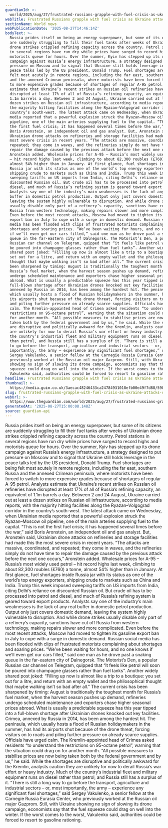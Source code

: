 ```yaml
---
guardianId: >-
  world/2025/aug/27/frustrated-russians-grapple-with-fuel-crisis-as-ukraine-attacks-oil-refineries
webTitle: Frustrated Russians grapple with fuel crisis as Ukraine attacks oil refineries
sectionName: World news
webPublicationDate: '2025-08-27T14:46:14Z'
bodyText: >-
  Russia prides itself on being an energy superpower, but some of its citizens
  are suddenly struggling to fill their fuel tanks after weeks of Ukrainian
  drone strikes crippled refining capacity across the country. Petrol stations
  in several regions have run dry while prices have surged to record highs and
  motorists queue for hours. Over the summer, Kyiv has stepped up its drone
  campaign against Russia’s energy infrastructure, a strategy designed to put
  pressure on Moscow and to signal that Ukraine still holds leverage in the
  peace talks led by the US president, Donald Trump. Fuel shortages are being
  felt most acutely in remote regions, including the far east, southern Russia
  and the annexed Crimean peninsula, where motorists have been forced to switch
  to more expensive grades because of shortages of regular A-95 petrol. Analysts
  estimate that Ukraine’s recent strikes on Russian oil refineries have
  disrupted at least 17% of all of Russia’s refining capacity, an equivalent of
  1.1m barrels a day. Between 2 and 24 August, Ukraine carried out at least a
  dozen strikes on Russian oil infrastructure, according to media reports, with
  the majority hitting facilities along the Ryazan–Volgograd corridor in the
  country’s south-west. The latest attack came on Wednesday, when Ukrainian
  media reported that a powerful explosion struck the Ryazan–Moscow oil
  pipeline, one of the main arteries supplying fuel to the capital. “This is not
  the first fuel crisis; it has happened several times before the war,” said
  Boris Aronstein, an independent oil and gas analyst. But, Aronstein said,
  Ukrainian drone attacks on refineries and storage facilities had made this the
  most severe crisis in recent years. “The attacks are massive, coordinated, and
  repeated; they come in waves, and the refineries simply do not have time to
  repair the damage caused by the previous attack before the next one occurs,”
  Aronstein added. Wholesale prices for A-95 – Russia’s most widely used petrol
  – hit record highs last week, climbing to about 82,300 roubles (£760) a tonne,
  almost 54% higher than in January. At first glance, fuel shortages inside
  Russia jar with its status as one of the world’s top energy exporters,
  shipping crude to markets such as China and India. Trump this week imposed
  sweeping tariffs on US imports from India, citing Delhi’s reliance on
  discounted Russian oil. But crude oil has to be processed into petrol and
  diesel, and much of Russia’s refining system is geared toward export products.
  Analysts say one of the industry’s main weaknesses is the lack of any real
  buffer in domestic petrol production. Output only just covers domestic demand,
  leaving the system highly vulnerable to disruption. And while drone strikes
  usually disable only part of a refinery’s capacity, sanctions have cut off
  Russia from western technology, making repairs slower and more complicated.
  Even before the most recent attacks, Moscow had moved to tighten its gasoline
  export ban in July to cope with a surge in domestic demand. Russian social
  media has been flooded with clips of frustrated motorists complaining about
  shortages and soaring prices. “We’ve been waiting for hours, and no one knows
  if we’ll even get our cars filled,” said one man as he drove past a snaking
  queue in the far-eastern city of Dalnegorsk. The Motorist’s Den, a popular
  Russian car channel on Telegram, quipped that “it feels like petrol will soon
  be poured into champagne glasses rather than fuel tanks”. Another widely
  shared post joked: “Filling up now is almost like a trip to a boutique: you
  set out for a litre, and return with an empty wallet and the philosophical
  thought that maybe walking isn’t so bad after all.” The current crisis has
  been sharpened by timing: August is traditionally the toughest month for
  Russia’s fuel market, when the harvest season pushes up demand, refineries
  undergo scheduled maintenance and exporters chase higher seasonal prices
  abroad. What is usually a predictable squeeze has this year tipped into a
  full-blown shortage after Ukrainian drones knocked out key facilities. Crimea,
  annexed by Russia in 2014, has been among the hardest hit. The peninsula,
  which usually hosts a flood of Russian holidaymakers in the summer, has had
  its airports shut because of the drone threat, forcing visitors on to roads
  and piling further pressure on already scarce supplies. Officials have urged
  calm. The Kremlin-appointed head of Crimea asked residents “to understand the
  restrictions on 95-octane petrol”, warning that the situation could drag on
  for another month. “All possible measures to stabilise prices are now being
  taken both by the federal government and by us,” he said. While the shortages
  are disruptive and politically awkward for the Kremlin, analysts caution they
  are unlikely for now to derail Russia’s war effort or heavy industry. Much of
  the country’s industrial fleet and military equipment runs on diesel rather
  than petrol, and Russia still has a surplus of it. “There is still a long way
  to go before the transport, agriculture and industrial sectors – or, most
  importantly, the army – experience any significant fuel shortages,” said
  Sergey Vakulenko, a senior fellow at the Carnegie Russia Eurasia Center, who
  previously worked at the Russian oil major Gazprom. Still, with Ukraine
  showing no sign of slowing its drone campaign, economists say that the fuel
  squeeze could drag on well into the winter. If the worst comes to the worst,
  Vakulenko said, authorities could be forced to resort to gasoline rationing.
headline: Frustrated Russians grapple with fuel crisis as Ukraine attacks oil refineries
thumbnail: >-
  https://media.guim.co.uk/3aecac48246433ca24784931018efb00e49f7d88/598_42_4008_3207/500.jpg
slug: frustrated-russians-grapple-with-fuel-crisis-as-ukraine-attacks-oil-refineries
webUrl: >-
  https://www.theguardian.com/world/2025/aug/27/frustrated-russians-grapple-with-fuel-crisis-as-ukraine-attacks-oil-refineries
generatedAt: '2025-08-27T15:00:08.148Z'
source: guardian-api
---
```

Russia prides itself on being an energy superpower, but some of its citizens are suddenly struggling to fill their fuel tanks after weeks of Ukrainian drone strikes crippled refining capacity across the country. Petrol stations in several regions have run dry while prices have surged to record highs and motorists queue for hours. Over the summer, Kyiv has stepped up its drone campaign against Russia’s energy infrastructure, a strategy designed to put pressure on Moscow and to signal that Ukraine still holds leverage in the peace talks led by the US president, Donald Trump. Fuel shortages are being felt most acutely in remote regions, including the far east, southern Russia and the annexed Crimean peninsula, where motorists have been forced to switch to more expensive grades because of shortages of regular A-95 petrol. Analysts estimate that Ukraine’s recent strikes on Russian oil refineries have disrupted at least 17% of all of Russia’s refining capacity, an equivalent of 1.1m barrels a day. Between 2 and 24 August, Ukraine carried out at least a dozen strikes on Russian oil infrastructure, according to media reports, with the majority hitting facilities along the Ryazan–Volgograd corridor in the country’s south-west. The latest attack came on Wednesday, when Ukrainian media reported that a powerful explosion struck the Ryazan–Moscow oil pipeline, one of the main arteries supplying fuel to the capital. “This is not the first fuel crisis; it has happened several times before the war,” said Boris Aronstein, an independent oil and gas analyst. But, Aronstein said, Ukrainian drone attacks on refineries and storage facilities had made this the most severe crisis in recent years. “The attacks are massive, coordinated, and repeated; they come in waves, and the refineries simply do not have time to repair the damage caused by the previous attack before the next one occurs,” Aronstein added. Wholesale prices for A-95 – Russia’s most widely used petrol – hit record highs last week, climbing to about 82,300 roubles (£760) a tonne, almost 54% higher than in January. At first glance, fuel shortages inside Russia jar with its status as one of the world’s top energy exporters, shipping crude to markets such as China and India. Trump this week imposed sweeping tariffs on US imports from India, citing Delhi’s reliance on discounted Russian oil. But crude oil has to be processed into petrol and diesel, and much of Russia’s refining system is geared toward export products. Analysts say one of the industry’s main weaknesses is the lack of any real buffer in domestic petrol production. Output only just covers domestic demand, leaving the system highly vulnerable to disruption. And while drone strikes usually disable only part of a refinery’s capacity, sanctions have cut off Russia from western technology, making repairs slower and more complicated. Even before the most recent attacks, Moscow had moved to tighten its gasoline export ban in July to cope with a surge in domestic demand. Russian social media has been flooded with clips of frustrated motorists complaining about shortages and soaring prices. “We’ve been waiting for hours, and no one knows if we’ll even get our cars filled,” said one man as he drove past a snaking queue in the far-eastern city of Dalnegorsk. The Motorist’s Den, a popular Russian car channel on Telegram, quipped that “it feels like petrol will soon be poured into champagne glasses rather than fuel tanks”. Another widely shared post joked: “Filling up now is almost like a trip to a boutique: you set out for a litre, and return with an empty wallet and the philosophical thought that maybe walking isn’t so bad after all.” The current crisis has been sharpened by timing: August is traditionally the toughest month for Russia’s fuel market, when the harvest season pushes up demand, refineries undergo scheduled maintenance and exporters chase higher seasonal prices abroad. What is usually a predictable squeeze has this year tipped into a full-blown shortage after Ukrainian drones knocked out key facilities. Crimea, annexed by Russia in 2014, has been among the hardest hit. The peninsula, which usually hosts a flood of Russian holidaymakers in the summer, has had its airports shut because of the drone threat, forcing visitors on to roads and piling further pressure on already scarce supplies. Officials have urged calm. The Kremlin-appointed head of Crimea asked residents “to understand the restrictions on 95-octane petrol”, warning that the situation could drag on for another month. “All possible measures to stabilise prices are now being taken both by the federal government and by us,” he said. While the shortages are disruptive and politically awkward for the Kremlin, analysts caution they are unlikely for now to derail Russia’s war effort or heavy industry. Much of the country’s industrial fleet and military equipment runs on diesel rather than petrol, and Russia still has a surplus of it. “There is still a long way to go before the transport, agriculture and industrial sectors – or, most importantly, the army – experience any significant fuel shortages,” said Sergey Vakulenko, a senior fellow at the Carnegie Russia Eurasia Center, who previously worked at the Russian oil major Gazprom. Still, with Ukraine showing no sign of slowing its drone campaign, economists say that the fuel squeeze could drag on well into the winter. If the worst comes to the worst, Vakulenko said, authorities could be forced to resort to gasoline rationing.

